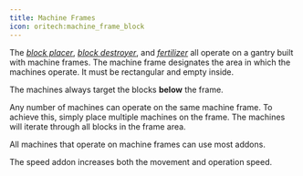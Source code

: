 ```yaml
---
title: Machine Frames
icon: oritech:machine_frame_block
---
```


The *[block placer](../interaction/block_placer)*, *[block destroyer](../interaction/block_destroyer)*, and *[fertilizer](../interaction/fertilizer)* all operate on a gantry built with machine frames. The machine frame designates the area in which the machines operate. It must be rectangular and empty inside.

The machines always target the blocks **below** the frame.

Any number of machines can operate on the same machine frame. To achieve this, simply place multiple machines on the frame. The machines will iterate through all blocks in the frame area.

All machines that operate on machine frames can use most addons.

The speed addon increases both the movement and operation speed.

<ModAsset location="oritech:machine_speed_addon" />
